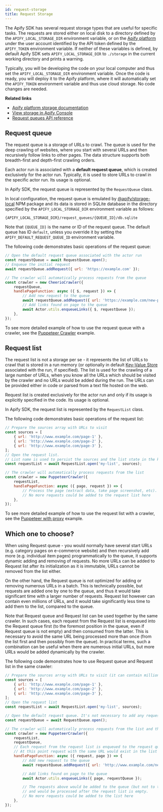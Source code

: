 ```yaml
---
id: request-storage
title: Request Storage
---
```



The Apify SDK has several request storage types that are useful for specific tasks. The requests are stored either on local disk to a directory defined by the
`APIFY_LOCAL_STORAGE_DIR` environment variable, or on the [Apify platform](/docs/guides/apify-platform) under the user account identified by the API token defined by the `APIFY_TOKEN` environment variable. If neither of these variables is defined, by default Apify SDK sets `APIFY_LOCAL_STORAGE_DIR` to `./storage` in the current working directory and prints a warning.

Typically, you will be developing the code on your local computer and thus set the `APIFY_LOCAL_STORAGE_DIR` environment variable. Once the code is ready, you will deploy it to the Apify platform, where it will automatically set the `APIFY_TOKEN` environment variable and thus use cloud storage. No code changes are needed.

**Related links**

- [Apify platform storage documentation](https://docs.apify.com/storage)
- [View storage in Apify Console](https://console.apify.com/storage)
- [Request queues API reference](https://docs.apify.com/api/v2#/reference/request-queues)

## Request queue

The request queue is a storage of URLs to crawl. The queue is used for the deep crawling of websites, where you start with several URLs and then recursively follow links to other pages. The data structure supports both breadth-first and depth-first crawling orders.

Each actor run is associated with a **default request queue**, which is created exclusively for the actor run. Typically, it is used to store URLs to crawl in the specific actor run. Its usage is optional.

In Apify SDK, the request queue is represented by the <ApiLink to="apify/class/RequestQueue">`RequestQueue`</ApiLink> class.

In local configuration, the request queue is emulated by [@apify/storage-local](https://github.com/apify/apify-storage-local-js) NPM package and its data is stored in SQLite database in the directory specified by the `APIFY_LOCAL_STORAGE_DIR` environment variable as follows:

```
{APIFY_LOCAL_STORAGE_DIR}/request_queues/{QUEUE_ID}/db.sqlite
```

Note that `{QUEUE_ID}` is the name or ID of the request queue. The default queue has ID `default`, unless you override it by setting the `APIFY_DEFAULT_REQUEST_QUEUE_ID` environment variable.

The following code demonstrates basic operations of the request queue:

```javascript
// Open the default request queue associated with the actor run
const requestQueue = await RequestQueue.open();
// Enqueue the initial request
await requestQueue.addRequest({ url: 'https://example.com' });

// The crawler will automatically process requests from the queue
const crawler = new CheerioCrawler({
    requestQueue,
    handlePageFunction: async ({ $, request }) => {
        // Add new request to the queue
        await requestQueue.addRequest({ url: 'https://example.com/new-page' });
        // Add links found on page to the queue
        await Actor.utils.enqueueLinks({ $, requestQueue });
    },
});
```

To see more detailed example of how to use the request queue with a crawler, see the [Puppeteer Crawler](/docs/examples/puppeteer-crawler) example.

## Request list

The request list is not a storage per se - it represents the list of URLs to crawl that is stored in a run memory (or optionally in default [Key-Value Store](../guides/result-storage#key-value-store) associated with the run, if specified). The list is used for the crawling of a large number of URLs, when you know all the URLs which should be visited by the crawler and no URLs would be added during the run. The URLs can be provided either in code or parsed from a text file hosted on the web.

Request list is created exclusively for the actor run and only if its usage is explicitly specified in the code. Its usage is optional.

In Apify SDK, the request list is represented by the <CrawleeApiLink to="core/class/RequestList">`RequestList`</CrawleeApiLink> class.

The following code demonstrates basic operations of the request list:

```javascript
// Prepare the sources array with URLs to visit
const sources = [
    { url: 'http://www.example.com/page-1' },
    { url: 'http://www.example.com/page-2' },
    { url: 'http://www.example.com/page-3' },
];
// Open the request list.
// List name is used to persist the sources and the list state in the key-value store
const requestList = await RequestList.open('my-list', sources);

// The crawler will automatically process requests from the list
const crawler = new PuppeteerCrawler({
    requestList,
    handlePageFunction: async ({ page, request }) => {
        // Process the page (extract data, take page screenshot, etc).
        // No more requests could be added to the request list here
    },
});
```

To see more detailed example of how to use the request list with a crawler, see the [Puppeteer with proxy](/docs/examples/puppeteer-with-proxy) example.

## Which one to choose?

When using Request queue - you would normally have several start URLs (e.g. category pages on e-commerce website) and then recursively add more (e.g. individual item pages) programmatically to the queue, it supports dynamic adding and removing of requests. No more URLs can be added to Request list after its initialization as it is immutable, URLs cannot be removed from the list either.

On the other hand, the Request queue is not optimized for adding or removing numerous URLs in a batch. This is technically possible, but requests are added one by one to the queue, and thus it would take significant time with a larger number of requests. Request list however can contain even millions of URLs, and it would take significantly less time to add them to the list, compared to the queue.

Note that Request queue and Request list can be used together by the same crawler.
In such cases, each request from the Request list is enqueued into the Request queue first (to the foremost position in the queue, even if Request queue is not empty) and then consumed from the latter.
This is necessary to avoid the same URL being processed more than once (from the list first and then possibly from the queue).
In practical terms, such a combination can be useful when there are numerous initial URLs, but more URLs would be added dynamically by the crawler.

The following code demonstrates how to use Request queue and Request list in the same crawler:

```javascript
// Prepare the sources array with URLs to visit (it can contain millions of URLs)
const sources = [
    { url: 'http://www.example.com/page-1' },
    { url: 'http://www.example.com/page-2' },
    { url: 'http://www.example.com/page-3' },
];
// Open the request list
const requestList = await RequestList.open('my-list', sources);

// Open the default request queue. It's not necessary to add any requests to the queue
const requestQueue = await RequestQueue.open();

// The crawler will automatically process requests from the list and the queue
const crawler = new PuppeteerCrawler({
    requestList,
    requestQueue,
    // Each request from the request list is enqueued to the request queue one by one.
    // At this point request with the same URL would exist in the list and the queue
    handlePageFunction: async ({ request, page }) => {
        // Add new request to the queue
        await requestQueue.addRequest({ url: 'http://www.example.com/new-page' });

        // Add links found on page to the queue
        await Actor.utils.enqueueLinks({ page, requestQueue });

        // The requests above would be added to the queue (but not to the list)
        // and would be processed after the request list is empty.
        // No more requests could be added to the list here
    },
});
```
